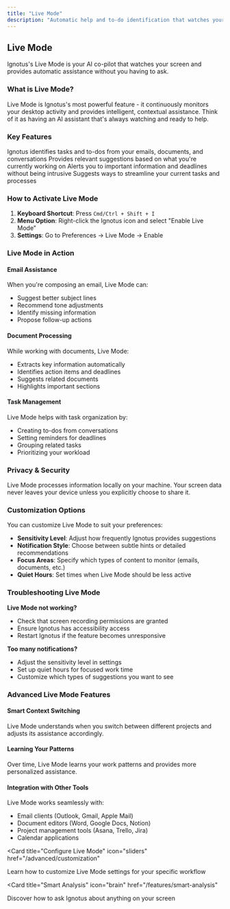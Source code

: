 ```yaml
---
title: "Live Mode"
description: "Automatic help and to-do identification that watches your screen and provides contextual assistance"
---
```


## Live Mode

Ignotus's Live Mode is your AI co-pilot that watches your screen and provides automatic assistance without you having to ask.

### What is Live Mode?

Live Mode is Ignotus's most powerful feature - it continuously monitors your desktop activity and provides intelligent, contextual assistance. Think of it as having an AI assistant that's always watching and ready to help.

### Key Features

<Columns cols={2}>
  <Card
    title="Automatic To-Do Detection"
    icon="check-square"
  >
    Ignotus identifies tasks and to-dos from your emails, documents, and conversations
  </Card>
  <Card
    title="Contextual Suggestions"
    icon="lightbulb"
  >
    Provides relevant suggestions based on what you're currently working on
  </Card>
  <Card
    title="Smart Notifications"
    icon="bell"
  >
    Alerts you to important information and deadlines without being intrusive
  </Card>
  <Card
    title="Workflow Optimization"
    icon="cogs"
  >
    Suggests ways to streamline your current tasks and processes
  </Card>
</Columns>

### How to Activate Live Mode

1. **Keyboard Shortcut**: Press `Cmd/Ctrl + Shift + I`
2. **Menu Option**: Right-click the Ignotus icon and select "Enable Live Mode"
3. **Settings**: Go to Preferences → Live Mode → Enable

### Live Mode in Action

#### Email Assistance
When you're composing an email, Live Mode can:
- Suggest better subject lines
- Recommend tone adjustments
- Identify missing information
- Propose follow-up actions

#### Document Processing
While working with documents, Live Mode:
- Extracts key information automatically
- Identifies action items and deadlines
- Suggests related documents
- Highlights important sections

#### Task Management
Live Mode helps with task organization by:
- Creating to-dos from conversations
- Setting reminders for deadlines
- Grouping related tasks
- Prioritizing your workload

### Privacy & Security

<Note>
Live Mode processes information locally on your machine. Your screen data never leaves your device unless you explicitly choose to share it.
</Note>

### Customization Options

You can customize Live Mode to suit your preferences:

- **Sensitivity Level**: Adjust how frequently Ignotus provides suggestions
- **Notification Style**: Choose between subtle hints or detailed recommendations
- **Focus Areas**: Specify which types of content to monitor (emails, documents, etc.)
- **Quiet Hours**: Set times when Live Mode should be less active

### Troubleshooting Live Mode

**Live Mode not working?**
- Check that screen recording permissions are granted
- Ensure Ignotus has accessibility access
- Restart Ignotus if the feature becomes unresponsive

**Too many notifications?**
- Adjust the sensitivity level in settings
- Set up quiet hours for focused work time
- Customize which types of suggestions you want to see

### Advanced Live Mode Features

#### Smart Context Switching
Live Mode understands when you switch between different projects and adjusts its assistance accordingly.

#### Learning Your Patterns
Over time, Live Mode learns your work patterns and provides more personalized assistance.

#### Integration with Other Tools
Live Mode works seamlessly with:
- Email clients (Outlook, Gmail, Apple Mail)
- Document editors (Word, Google Docs, Notion)
- Project management tools (Asana, Trello, Jira)
- Calendar applications

<Card
  title="Configure Live Mode"
  icon="sliders"
  href="/advanced/customization"
>
  Learn how to customize Live Mode settings for your specific workflow
</Card>

<Card
  title="Smart Analysis"
  icon="brain"
  href="/features/smart-analysis"
>
  Discover how to ask Ignotus about anything on your screen
</Card> 